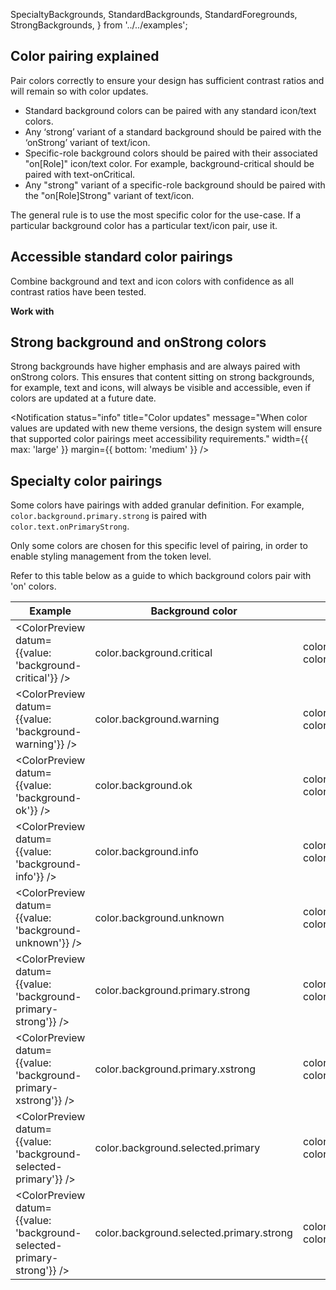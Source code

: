   SpecialtyBackgrounds,
  StandardBackgrounds,
  StandardForegrounds,
  StrongBackgrounds,
} from '../../examples';

## Color pairing explained

Pair colors correctly to ensure your design has sufficient contrast ratios and will remain so with color updates.
- Standard background colors can be paired with any standard icon/text colors. 
- Any ‘strong’ variant of a standard background should be paired with the ‘onStrong’ variant of text/icon. 
- Specific-role background colors should be paired with their associated "on[Role]" icon/text color. For example, background-critical should be paired with text-onCritical.
- Any "strong" variant of a specific-role background should be paired with the "on[Role]Strong" variant of text/icon.

The general rule is to use the most specific color for the use-case. If a particular background color has a particular text/icon pair, use it.

## Accessible standard color pairings

Combine background and text and icon colors with confidence as all contrast ratios have been tested.

<StandardBackgrounds />

**Work with**

<StandardForegrounds />

## Strong background and onStrong colors

Strong backgrounds have higher emphasis and are always paired with onStrong colors. This ensures that content sitting on strong backgrounds, for example, text and icons, will always be visible and accessible, even if colors are updated at a future date.

<Notification
  status="info"
  title="Color updates"
  message="When color values are updated with new theme versions, the design system will ensure that supported color pairings meet accessibility requirements."
  width={{ max: 'large' }}
  margin={{ bottom: 'medium' }}
/>

<Example>
  <StrongBackgrounds />
</Example>

## Specialty color pairings

Some colors have pairings with added granular definition. For example, `color.background.primary.strong` is paired with `color.text.onPrimaryStrong`.

Only some colors are chosen for this specific level of pairing, in order to enable styling management from the token level.

<Example>
  <SpecialtyBackgrounds />
</Example>

Refer to this table below as a guide to which background colors pair with 'on' colors.

| Example                                                                | Background color                         | Pairs with                                                             |
| ---------------------------------------------------------------------- | ---------------------------------------- | ---------------------------------------------------------------------- |
| <ColorPreview datum={{value: 'background-critical'}} />                | color.background.critical                | color.text.onCritical, color.text.onCritical.strong                    |
| <ColorPreview datum={{value: 'background-warning'}} />                 | color.background.warning                 | color.text.onWarning, color.text.onWarning.strong                      |
| <ColorPreview datum={{value: 'background-ok'}} />                      | color.background.ok                      | color.text.onWarning, color.text.onWarning.strong                      |
| <ColorPreview datum={{value: 'background-info'}} />                    | color.background.info                    | color.text.onInfo, color.text.onInfo.strong                            |
| <ColorPreview datum={{value: 'background-unknown'}} />                 | color.background.unknown                 | color.text.onUnknown, color.text.onUnknown.strong                      |
| <ColorPreview datum={{value: 'background-primary-strong'}} />          | color.background.primary.strong          | color.text.onPrimaryStrong, color.icon.onPrimaryStrong                 |
| <ColorPreview datum={{value: 'background-primary-xstrong'}} />         | color.background.primary.xstrong         | color.text.onPrimaryStrong, color.icon.onPrimaryStrong                 |
| <ColorPreview datum={{value: 'background-selected-primary'}} />        | color.background.selected.primary        | color.text.onSelectedPrimary, color.icon.onSelectedPrimary             |
| <ColorPreview datum={{value: 'background-selected-primary-strong'}} /> | color.background.selected.primary.strong | color.text.onSelectedPrimaryStrong, color.icon.onSelectedPrimaryStrong |
